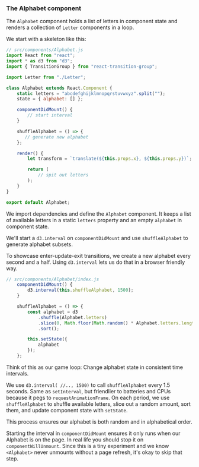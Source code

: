 ### The Alphabet component

The `Alphabet` component holds a list of letters in component state and renders
a collection of `Letter` components in a loop.

We start with a skeleton like this:

```javascript
// src/components/Alphabet.js
import React from "react";
import * as d3 from "d3";
import { TransitionGroup } from "react-transition-group";

import Letter from "./Letter";

class Alphabet extends React.Component {
    static letters = "abcdefghijklmnopqrstuvwxyz".split("");
    state = { alphabet: [] };

    componentDidMount() {
        // start interval
    }

    shuffleAlphabet = () => {
       // generate new alphabet
    };

    render() {
        let transform = `translate(${this.props.x}, ${this.props.y})`;

        return (
            // spit out letters
        );
    }
}

export default Alphabet;
```

We import dependencies and define the `Alphabet` component. It keeps a list of
available letters in a static `letters` property and an empty `alphabet` in
component state.

We'll start a `d3.interval` on `componentDidMount` and use `shuffleAlphabet` to
generate alphabet subsets.

To showcase enter-update-exit transitions, we create a new alphabet every
second and a half. Using `d3.interval` lets us do that in a browser friendly
way.

```javascript
// src/components/Alphabet/index.js
    componentDidMount() {
        d3.interval(this.shuffleAlphabet, 1500);
    }

    shuffleAlphabet = () => {
        const alphabet = d3
            .shuffle(Alphabet.letters)
            .slice(0, Math.floor(Math.random() * Alphabet.letters.length))
            .sort();

        this.setState({
            alphabet
        });
    };
```

Think of this as our game loop: Change alphabet state in consistent time
intervals.

We use `d3.interval( //.., 1500)` to call `shuffleAlphabet` every 1.5 seconds.
Same as `setInterval`, but friendlier to batteries and CPUs because it pegs to
`requestAnimationFrame`. On each period, we use `shuffleAlphabet` to shuffle
available letters, slice out a random amount, sort them, and update component
state with `setState`.

This process ensures our alphabet is both random and in alphabetical order.

Starting the interval in `componentDidMount` ensures it only runs when our
Alphabet is on the page. In real life you should stop it on
`componentWillUnmount`. Since this is a tiny experiment and we know
`<Alphabet>` never unmounts without a page refresh, it's okay to skip that
step.